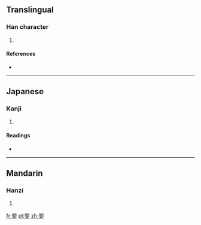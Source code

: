 ==Translingual==

===Han character===
{{Han char|rn=38|rad=女|as=10|sn=13|four=7740<sub>1</sub>|canj=尸山女 (SUV)}}

# {{defn|Han|sort=女10}}

====References====
* {{Han ref|kx=0266.340|dkj=06495|dj=0533.360|hdz=21064.060|uh=5A90|ud=23184|bh=DD47|bd=56647}}

----

==Japanese==

===Kanji===
{{ja-kanji|grade=|rs=女10}}

# {{defn|lang=ja|sort=女10}}

====Readings====
* {{ja-readings|on=[[き]] (ki), [[い]] (i)|kun=[[つま]] (tsuma), [[たのしむ]] (tanoshimu)}}

----

==Mandarin==

===Hanzi===
{{cmn-hanzi|pin=[[xī]] ([[xi1]])|wg=hsi<sup>1</sup>}}

# {{defn|lang=cmn|sort=女10}}

[[fr:媐]]
[[pl:媐]]
[[zh:媐]]